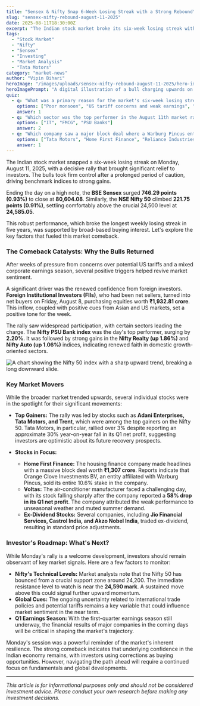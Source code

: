 ```yaml
---
title: "Sensex & Nifty Snap 6-Week Losing Streak with a Strong Rebound"
slug: "sensex-nifty-rebound-august-11-2025"
date: 2025-08-11T18:30:00Z
excerpt: "The Indian stock market broke its six-week losing streak with a powerful rally on Monday. Sensex surged over 740 points and Nifty reclaimed the 24,500 mark. We decode the catalysts behind this comeback and the road ahead for investors."
tags:
  - "Stock Market"
  - "Nifty"
  - "Sensex"
  - "Investing"
  - "Market Analysis"
  - "Tata Motors"
category: "market-news"
author: "Vipin Bihari"
heroImage: "/images/uploads/sensex-nifty-rebound-august-11-2025/hero-image.jpg"
heroImagePrompt: "A digital illustration of a bull charging upwards on a stock market graph, with the Sensex and Nifty logos in the background, symbolizing a market rebound."
quiz:
  - q: "What was a primary reason for the market's six-week losing streak before this rally?"
    options: ["Poor monsoon", "US tariff concerns and weak earnings", "RBI interest rate hike"]
    answer: 1
  - q: "Which sector was the top performer in the August 11th market rally?"
    options: ["IT", "FMCG", "PSU Banks"]
    answer: 2
  - q: "Which company saw a major block deal where a Warburg Pincus entity sold its stake?"
    options: ["Tata Motors", "Home First Finance", "Reliance Industries"]
    answer: 1
---
```


The Indian stock market snapped a six-week losing streak on Monday, August 11, 2025, with a decisive rally that brought significant relief to investors. The bulls took firm control after a prolonged period of caution, driving benchmark indices to strong gains.

Ending the day on a high note, the **BSE Sensex** surged **746.29 points (0.93%)** to close at **80,604.08**. Similarly, the **NSE Nifty 50** climbed **221.75 points (0.91%)**, settling comfortably above the crucial 24,500 level at **24,585.05**.

This robust performance, which broke the longest weekly losing streak in five years, was supported by broad-based buying interest. Let's explore the key factors that fueled this market comeback.

### The Comeback Catalysts: Why the Bulls Returned

After weeks of pressure from concerns over potential US tariffs and a mixed corporate earnings season, several positive triggers helped revive market sentiment.

A significant driver was the renewed confidence from foreign investors. **Foreign Institutional Investors (FIIs)**, who had been net sellers, turned into net buyers on Friday, August 8, purchasing equities worth **₹1,932.81 crore**. This inflow, coupled with positive cues from Asian and US markets, set a positive tone for the week.

The rally saw widespread participation, with certain sectors leading the charge. The **Nifty PSU Bank index** was the day's top performer, surging by **2.20%**. It was followed by strong gains in the **Nifty Realty (up 1.86%)** and **Nifty Auto (up 1.06%)** indices, indicating renewed faith in domestic growth-oriented sectors.

![A chart showing the Nifty 50 index with a sharp upward trend, breaking a long downward slide.](/images/uploads/sensex-nifty-rebound-august-11-2025/market-rebound-chart.png)

### Key Market Movers

While the broader market trended upwards, several individual stocks were in the spotlight for their significant movements:

*   **Top Gainers:** The rally was led by stocks such as **Adani Enterprises, Tata Motors, and Trent**, which were among the top gainers on the Nifty 50. Tata Motors, in particular, rallied over 3% despite reporting an approximate 30% year-on-year fall in its Q1 net profit, suggesting investors are optimistic about its future recovery prospects.

*   **Stocks in Focus:**
    *   **Home First Finance:** The housing finance company made headlines with a massive block deal worth **₹1,307 crore**. Reports indicate that Orange Clove Investments BV, an entity affiliated with Warburg Pincus, sold its entire 10.6% stake in the company.
    *   **Voltas:** The air-conditioner manufacturer faced a challenging day, with its stock falling sharply after the company reported a **58% drop in its Q1 net profit**. The company attributed the weak performance to unseasonal weather and muted summer demand.
    *   **Ex-Dividend Stocks:** Several companies, including **Jio Financial Services, Castrol India, and Akzo Nobel India**, traded ex-dividend, resulting in standard price adjustments.

### Investor's Roadmap: What's Next?

While Monday's rally is a welcome development, investors should remain observant of key market signals. Here are a few factors to monitor:

*   **Nifty's Technical Levels:** Market analysts note that the Nifty 50 has bounced from a crucial support zone around 24,200. The immediate resistance level to watch is near the **24,590 mark**. A sustained move above this could signal further upward momentum.
*   **Global Cues:** The ongoing uncertainty related to international trade policies and potential tariffs remains a key variable that could influence market sentiment in the near term.
*   **Q1 Earnings Season:** With the first-quarter earnings season still underway, the financial results of major companies in the coming days will be critical in shaping the market's trajectory.

Monday's session was a powerful reminder of the market's inherent resilience. The strong comeback indicates that underlying confidence in the Indian economy remains, with investors using corrections as buying opportunities. However, navigating the path ahead will require a continued focus on fundamentals and global developments.

---
*This article is for informational purposes only and should not be considered investment advice. Please conduct your own research before making any investment decisions.*